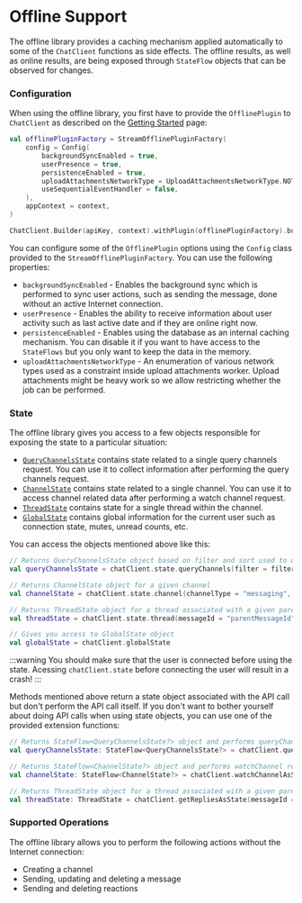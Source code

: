 # Offline Support

The offline library provides a caching mechanism applied automatically to some of the `ChatClient` functions as side effects.
The offline results, as well as online results, are being exposed through `StateFlow` objects that can be observed for changes.

### Configuration

When using the offline library, you first have to provide the `OfflinePlugin` to `ChatClient` as described on the [Getting Started](../../01-basics/04-getting-started.mdx#adding-an-offline-plugin) page:

```kotlin
val offlinePluginFactory = StreamOfflinePluginFactory(
    config = Config(
        backgroundSyncEnabled = true,
        userPresence = true,
        persistenceEnabled = true,
        uploadAttachmentsNetworkType = UploadAttachmentsNetworkType.NOT_ROAMING,
        useSequentialEventHandler = false,
    ),
    appContext = context,
)

ChatClient.Builder(apiKey, context).withPlugin(offlinePluginFactory).build()
```

You can configure some of the `OfflinePlugin` options using the `Config` class provided to the `StreamOfflinePluginFactory`. You can use the following properties:
- `backgroundSyncEnabled` - Enables the background sync which is performed to sync user actions, such as sending the message, done without an active Internet connection.
- `userPresence` - Enables the ability to receive information about user activity such as last active date and if they are online right now.
- `persistenceEnabled` - Enables using the database as an internal caching mechanism. You can disable it if you want to have access to the `StateFlows` but you only want to keep the data in the memory.
- `uploadAttachmentsNetworkType` - An enumeration of various network types used as a constraint inside upload attachments worker. Upload attachments might be heavy work so we allow restricting whether the job can be performed.

### State

The offline library gives you access to a few objects responsible for exposing the state to a particular situation:
- [`QueryChannelsState`](https://github.com/GetStream/stream-chat-android/blob/main/stream-chat-android-offline/src/main/java/io/getstream/chat/android/offline/plugin/state/querychannels/QueryChannelsState.kt) contains state related to a single query channels request. You can use it to collect information after performing the query channels request.
- [`ChannelState`](https://github.com/GetStream/stream-chat-android/blob/main/stream-chat-android-offline/src/main/java/io/getstream/chat/android/offline/plugin/state/channel/ChannelState.kt) contains state related to a single channel. You can use it to access channel related data after performing a watch channel request.
- [`ThreadState`](https://github.com/GetStream/stream-chat-android/blob/main/stream-chat-android-offline/src/main/java/io/getstream/chat/android/offline/plugin/state/channel/thread/ThreadState.kt) contains state for a single thread within the channel.
- [`GlobalState`](https://github.com/GetStream/stream-chat-android/blob/main/stream-chat-android-offline/src/main/java/io/getstream/chat/android/offline/plugin/state/global/GlobalState.kt) contains global information for the current user such as connection state, mutes, unread counts, etc.

You can access the objects mentioned above like this:

```kotlin
// Returns QueryChannelsState object based on filter and sort used to query channels
val queryChannelsState = chatClient.state.queryChannels(filter = filter, sort = sort)

// Returns ChannelState object for a given channel
val channelState = chatClient.state.channel(channelType = "messaging", channelId = "sampleId")

// Returns ThreadState object for a thread associated with a given parentMessageId
val threadState = chatClient.state.thread(messageId = "parentMessageId")

// Gives you access to GlobalState object
val globalState = chatClient.globalState
```

:::warning
You should make sure that the user is connected before using the state. Acessing `chatClient.state` before connecting the user will result in a crash!
:::

Methods mentioned above return a state object associated with the API call but don't perform the API call itself.
If you don't want to bother yourself about doing API calls when using state objects, you can use one of the provided extension functions:

```kotlin
// Returns StateFlow<QueryChannelsState?> object and performs queryChannels request
val queryChannelsState: StateFlow<QueryChannelsState?> = chatClient.queryChannelsAsState(request = queryChannelsRequest, coroutineScope = scope)

// Returns StateFlow<ChannelState?> object and performs watchChannel request
val channelState: StateFlow<ChannelState?> = chatClient.watchChannelAsState(cid = "messaging:sampleId", messageLimit = 30, coroutineScope = scope)

// Returns ThreadState object for a thread associated with a given parentMessageId
val threadState: ThreadState = chatClient.getRepliesAsState(messageId = "messaging:sampleId", messageLimit = 30, coroutineScope = scope)
```

### Supported Operations

The offline library allows you to perform the following actions without the Internet connection:
- Creating a channel
- Sending, updating and deleting a message
- Sending and deleting reactions
